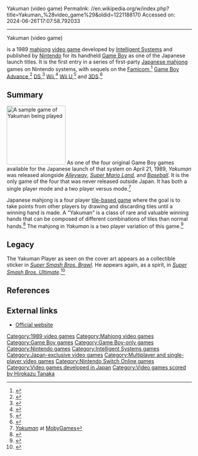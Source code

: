 Yakuman (video game)
Permalink: //en.wikipedia.org/w/index.php?title=Yakuman_%28video_game%29&oldid=1221188170
Accessed on: 2024-06-26T17:07:58.792033



------
Yakuman (video game)
{{Infobox video game
|title = Yakuman
|image = YakumanBoxShotGameBoy.jpg
|caption = Cover art
|developer = [[Intelligent Systems]]
|publisher = [[Nintendo]]
|composer = [[Hirokazu Tanaka]]
|released = {{vgrelease|JP|April 21, 1989|[[China|CHN]]|1995}}
|modes = [[Single-player video game|Single-player]], [[Multiplayer video game|multiplayer]]
|genre = [[Board game]]
|platforms = [[Game Boy]]
}}

{{nihongo|'''''Yakuman'''''|役満}} is a 1989 [[mahjong]] [[video game]] developed by [[Intelligent Systems]] and published by [[Nintendo]] for its handheld [[Game Boy]] as one of the Japanese launch titles. It is the first entry in a series of first-party [[Japanese mahjong]] games on Nintendo systems, with sequels on the [[Famicom]],<ref>{{Cite web|url=https://w.atwiki.jp/famicomall/pages/435.html|title=役満天国|website=「FCのゲーム制覇しましょ」まとめ|date=17 November 2008 }}</ref> [[Game Boy Advance]],<ref>{{Cite web|url=https://www.nintendo.co.jp/n08/ayaj/index.html|title=どこでも対局 役満アドバンス|website=www.nintendo.co.jp}}</ref> [[Nintendo DS|DS]],<ref>{{Cite web|url=https://www.nintendo.co.jp/ds/amjj/index.html|title=役満ＤＳ|website=www.nintendo.co.jp}}</ref> [[Wii]],<ref>{{Cite web|url=https://www.nintendo.co.jp/wii/wiiware/waqj/index.html|title=役満Ｗｉｉ 井出洋介の健康麻将|website=www.nintendo.co.jp}}</ref> [[Wii U]],<ref>{{Cite web|url=https://www.nintendo.co.jp/titles/20010000007586|title=役満 鳳凰 &#124; Wii U &#124; 任天堂|website=任天堂ホームページ}}</ref> and [[3DS]].<ref>{{Cite web|url=https://www.nintendo.co.jp/3ds/dl/aghj/|title=役満 鳳凰|website=www.nintendo.co.jp}}</ref>

==Summary==
[[File:YakumanScreenshotGameBoy.png|160px|left|thumb|A sample game of ''Yakuman'' being played]]
As one of the four original Game Boy games available for the Japanese launch of that system on April 21, 1989, ''Yakuman'' was released alongside ''[[Alleyway (video game)|Alleyway]]'', ''[[Super Mario Land]]'', and ''[[Baseball (1983 video game)|Baseball]]''. It is the only game of the four that was never released outside Japan. It has both a single player mode and a two player versus mode.<ref name="mobygames">[http://www.mobygames.com/game/gameboy/yakuman ''Yakuman''] at [[MobyGames]]</ref> 

Japanese mahjong is a four player [[tile-based game]] where the goal is to take points from other players by drawing and discarding tiles until a winning hand is made. A "Yakuman" is a class of rare and valuable winning hands that can be composed of different combinations of tiles than normal hands.<ref>{{Cite web|url=http://www.ofb.net/~whuang/ugcs/gp/mahjong/mahjong.html.utf8|title=Japanese Mahjong Scoring|date=August 16, 2016|archive-url=https://web.archive.org/web/20160816025533/http://www.ofb.net/~whuang/ugcs/gp/mahjong/mahjong.html.utf8|archive-date=2016-08-16}}</ref> The mahjong in ''Yakuman'' is a two player variation of this game.<ref>{{Cite web|url=https://www.nintendo.co.jp/n02/dmg/mjj/|script-title=ja:役満|lang=ja|website=www.nintendo.co.jp}}</ref>

==Legacy==
The Yakuman Player as seen on the cover art appears as a collectible sticker in ''[[Super Smash Bros. Brawl]]''.{{citation needed|date=January 2024}} He appears again, as a spirit, in ''[[Super Smash Bros. Ultimate]]''.<ref>{{cite web |url=https://www.hobbyconsolas.com/guias-trucos/super-smash-bros-ultimate/todos-espiritus-super-smash-bros-ultimate-347581 |title=Todos los espíritus en Super Smash Bros Ultimate |work=Hobby Consolas |last=Hernández |first=David |date=December 21, 2018 |accessdate=January 26, 2024}}</ref>

==References==
{{reflist}}

==External links==
* [https://www.nintendo.co.jp/n02/dmg/mjj/ Official website]

{{Intelligent Systems}}

[[Category:1989 video games]]
[[Category:Mahjong video games]]
[[Category:Game Boy games]]
[[Category:Game Boy-only games]]
[[Category:Nintendo games]]
[[Category:Intelligent Systems games]]
[[Category:Japan-exclusive video games]]
[[Category:Multiplayer and single-player video games]]
[[Category:Nintendo Switch Online games]]
[[Category:Video games developed in Japan]]
[[Category:Video games scored by Hirokazu Tanaka]]